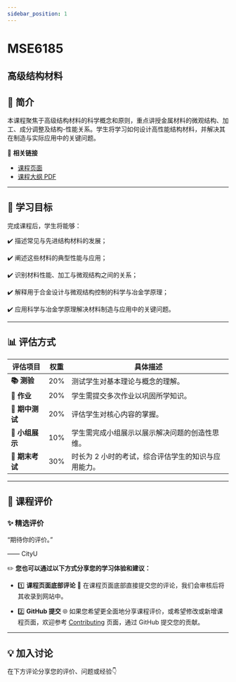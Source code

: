 ```yaml
---
sidebar_position: 1
---
```


# MSE6185
## 高级结构材料

## **📘 简介**
本课程聚焦于高级结构材料的科学概念和原则，重点讲授金属材料的微观结构、加工、成分调整及结构-性能关系。学生将学习如何设计高性能结构材料，并解决其在制造与实际应用中的关键问题。

🔗 **相关链接**
- [课程页面](https://www.cityu.edu.hk/catalogue/pg/202425/course/MSE6185.htm)
- [课程大纲 PDF](https://www.cityu.edu.hk/catalogue/pg/202425/course/MSE6185.pdf)

---

## **🎯 学习目标**

完成课程后，学生将能够：

✔️ 描述常见与先进结构材料的发展；

✔️ 阐述这些材料的典型性能与应用；

✔️ 识别材料性能、加工与微观结构之间的关系；

✔️ 解释用于合金设计与微观结构控制的科学与冶金学原理；

✔️ 应用科学与冶金学原理解决材料制造与应用中的关键问题。

---

## **📊 评估方式**

| **评估项目**          | **权重** | **具体描述**                                                                                       |
|----------------------|---------|---------------------------------------------------------------------------------------------------|
| **📚 测验**            | 20%     | 测试学生对基本理论与概念的理解。                                                                   |
| **📝 作业**           | 20%     | 学生需提交多次作业以巩固所学知识。                                                                 |
| **📖 期中测试**        | 20%     | 评估学生对核心内容的掌握。                                                                         |
| **📝 小组展示**        | 10%     | 学生需完成小组展示以展示解决问题的创造性思维。                                                     |
| **📖 期末考试**        | 30%     | 时长为 2 小时的考试，综合评估学生的知识与应用能力。                                                 |

---

## **💬 课程评价**

### ✨ **精选评价**
<div className={commentStyles.commentBox}>
    <p className={commentStyles.commentText}>
        “期待你的评价。”
    </p>
    <p className={commentStyles.commentAuthor}>—— CityU</p>
</div>

✏️ **您也可以通过以下方式分享您的学习体验和建议：**

- 1️⃣ **课程页面底部评论**
💬 在课程页面底部直接提交您的评论，我们会审核后将其收录到网站中。

- 2️⃣ **GitHub 提交**
🌐 如果您希望更全面地分享课程评价，或希望修改或新增课程页面，欢迎参考 [Contributing](https://penjc.github.io/cityU-navigator/contributing) 页面，通过 GitHub 提交您的贡献。

---

## **💡 加入讨论**

在下方评论分享您的评价、问题或经验👇
<Utterances />